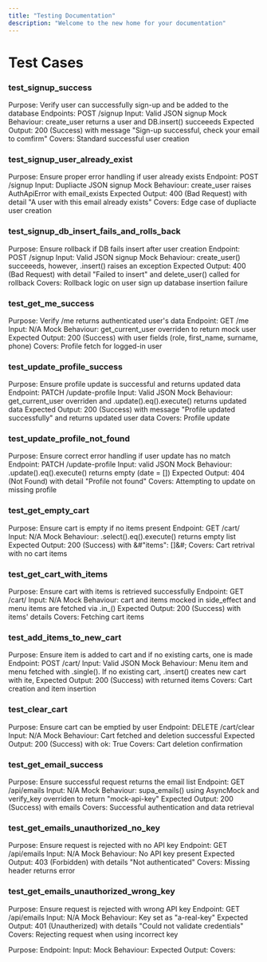 ```yaml
---
title: "Testing Documentation"
description: "Welcome to the new home for your documentation"
---
```


<Card
title="Testing Strategy"
icon= "code"
horizontal>

</Card>

# Test Cases

### test_signup_success

Purpose: Verify user can successfully sign-up and be added to the database
Endpoints: POST /signup
Input: Valid JSON signup
Mock Behaviour: create_user returns a user and DB.insert() succeeeds
Expected Output: 200 (Success) with message "Sign-up successful, check your email to comfirm"
Covers: Standard successful user creation

### test_signup_user_already_exist

Purpose: Ensure proper error handling if user already exists
Endpoint: POST /signup
Input: Dupliacte JSON signup
Mock Behaviour: create_user raises AuthApiError with email_exists
Expected Output: 400 (Bad Request) with detail "A user with this email already exists"
Covers: Edge case of dupliacte user creation

### test_signup_db_insert_fails_and_rolls_back

Purpose: Ensure rollback if DB fails insert after user creation
Endpoint: POST /signup
Input: Valid JSON signup
Mock Behaviour: create_user() succeeeds, however, .insert() raises an exception
Expected Output: 400 (Bad Request) with detail "Failed to insert" and delete_user() called for rollback
Covers: Rollback logic on user sign up database insertion failure

### test_get_me_success

Purpose: Verify /me returns authenticated user's data
Endpoint: GET /me
Input: N/A
Mock Behaviour: get_current_user overriden to return mock user
Expected Output: 200 (Success) with user fields (role, first_name, surname, phone)
Covers: Profile fetch for logged-in user

### test_update_profile_success

Purpose: Ensure profile update is successful and returns updated data
Endpoint: PATCH /update-profile
Input: Valid JSON 
Mock Behaviour: get_current_user overriden and .update().eq().execute() returns updated data
Expected Output: 200 (Success) with message "Profile updated successfully" and returns updated user data
Covers: Profile update

### test_update_profile_not_found

Purpose: Ensure correct error handling if user update has no match
Endpoint: PATCH /update-profile
Input: valid JSON 
Mock Behaviour: .update().eq().execute() returns empty (date = [])
Expected Output: 404 (Not Found) with detail "Profile not found"
Covers: Attempting to update on missing profile

### test_get_empty_cart

Purpose: Ensure cart is empty if no items present
Endpoint: GET /cart/
Input: N/A
Mock Behaviour: .select().eq().execute() returns empty list
Expected Output: 200 (Success) with &#"items": []&#;
Covers: Cart retrival with no cart items

### test_get_cart_with_items

Purpose: Ensure cart with items is retrieved successfully
Endpoint: GET /cart/
Input: N/A
Mock Behaviour: cart and items mocked in side_effect and menu items are fetched via .in_()
Expected Output: 200 (Success) with items' details
Covers: Fetching cart items

### test_add_items_to_new_cart

Purpose: Ensure item is added to cart and if no existing carts, one is made
Endpoint: POST /cart/
Input: Valid JSON 
Mock Behaviour: Menu item and menu fetched with .single(). If no existing cart, .insert() creates new cart with ite,
Expected Output: 200 (Success) with returned items
Covers: Cart creation and item insertion

### test_clear_cart

Purpose: Ensure cart can be emptied by user
Endpoint: DELETE /cart/clear
Input: N/A
Mock Behaviour: Cart fetched and deletion successful
Expected Output: 200 (Success) with ok: True
Covers: Cart deletion confirmation

### test_get_email_success

Purpose: Ensure successful request returns the email list
Endpoint: GET /api/emails
Input: N/A
Mock Behaviour: supa_emails() using AsyncMock and verify_key overriden to return "mock-api-key"
Expected Output: 200 (Success) with emails
Covers: Successful authentication and data retrieval

### test_get_emails_unauthorized_no_key

Purpose: Ensure request is rejected with no API key
Endpoint: GET /api/emails
Input: N/A
Mock Behaviour: No API key present
Expected Output: 403 (Forbidden) with details "Not authenticated"
Covers: Missing header returns error

### test_get_emails_unauthorized_wrong_key

Purpose: Ensure request is rejected with wrong API key
Endpoint: GET /api/emails
Input: N/A
Mock Behaviour: Key set as "a-real-key"
Expected Output: 401 (Unautherized) with details "Could not validate credentials"
Covers: Rejecting request when using incorrect key 

Purpose: 
Endpoint: 
Input: 
Mock Behaviour: 
Expected Output: 
Covers: 